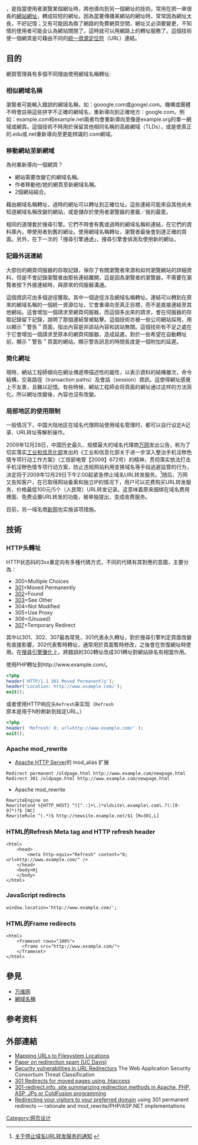 {{Multiple issues|
{{Tone|time=2021-08-14T15:33:24+00:00}}
{{Refimprove|time=2021-08-14T15:33:24+00:00}}
}}
{{noteTA
|G1=IT
}}
{{selfref|「'''-{重定向}-'''」和「'''重新-{}-導向'''」均重定向至此。关于在維基百科建立的重定向的方法，詳見'''[[Help:重定向|Help:重定向]]'''；关于在维基百科中使用重定向的一些方针政策，詳見'''[[Wikipedia:重定向|Wikipedia:重定向]]'''。}}
{{for|输入输出的重定向|重定向 (计算机)}}
{{各地中文名
|tw=網域名稱轉址、URL重新導向
|cn=URL重定向
}}
{{地區用詞|網域名稱轉址|start={{lang-en|URL redirection}}|cn=网域名称转址|tw=URL重新導向|end=又称作'''网址重定向'''}}，是指當使用者瀏覽某個網址時，將他導向到另一個網址的技術。常用在把一串很長的[[網站|網站]][[網址|網址]]，轉成较短的網址。因為當要傳播某網站的網址時，常常因為網址太長，不好記憶；又有可能因為換了網路的免費網頁空間，網址又必須要變更，不知情的使用者可能会认為網站關閉了。這時就可以用網路上的轉址服務了。這個技術使一個網頁是可藉由不同的[[統一資源定位符|統一資源定位符]]（URL）連結。

== 目的 ==
網頁管理員有多個不同理由使用網域名稱轉址:

=== 相似網域名稱 ===
瀏覽者可能輸入錯誤的網域名稱，如：gooogle.com或googel.com。機構或團體不時會註冊這些拼字不正確的網域名，重新導向到正確地方：google.com。例如：example.com和example.net兩者均會重新導向至像是example.org的單一網域或網頁。這個技術不時用於保留其他相同名稱的高級網域（TLDs），或是使真正的.edu或.net重新導向至更能辨識的.com網域。

=== 移動網站至新網域 ===
為何重新導向一個網頁？
*網站需要改變它的網域名稱。
*作者移動他/她的網頁至新網域名稱。
* 2個網站結合。

藉由網域名稱轉址，過時的網址可以轉址到正確位址。這些連結可能來自其他尚未知道網域名稱改變的網站，或是儲存於使用者瀏覽器的書籤／我的最愛。

相同的道理套於搜尋引擎。它們不時會有舊或過時的網域名稱和連結，在它們的資料庫內，帶使用者到舊的網址。使用網域名稱轉址，瀏覽者最後會到達正確的頁面。另外，在下一次的「搜尋引擎通過」，搜尋引擎會偵測及使用新的網址。

=== 記錄外送連結 ===
大部份的網頁伺服器的存取記錄，保存了有關瀏覽者來源和如何瀏覽網站的詳細資料，但是不會記錄瀏覽者由那些連結離開，這是因為瀏覽者的瀏覽器，不需要在瀏覽者按下外接連結時，與原來的伺服器溝通。

這個資訊可由多個途徑獲取。其中一個途徑涉及網域名稱轉址。連結可以轉到在原來的網域名稱的一個統一資源位址，它會重導向至真正目標，而不是直接連結至其他網站。這會增加一個請求至網頁伺服器，而這個多出來的請求，會在伺服器的存取記錄留下記錄，說明了那個連結曾被點擊。這個技術亦被一些公司網站採用，用以顯示＂警告＂頁面，指出內容是非該站內容和該站無關。這個技術有不足之處在于它會增加一個請求至原本的網頁伺服器，造成延遲。對於一些希望在自動轉址前，顯示＂警告＂頁面的網站，顯示警告訊息的時間長度是一個附加的延遲。

=== 简化網址 ===
{{see also|URL重寫|縮址}}
現時，網站工程師傾向在網址傳遞帶描述性的屬性，以表示資料的結構層次，命令結構，交易路徑（transaction paths）及會話（session）資訊。這使得網址感覺上不友善，且難以記憶。有些時候，網站工程師会将頁面的網址通过这样的方法简化。所以網址改變後，內容也沒有改變。

=== 局部地区的使用限制 ===
一般情况下，中国大陆地区在域名代理网站使用域名管理时，都可以自行设定A记录、URL转址等解析操作。

2009年12月28日，中国历史最久、规模最大的域名代理商[[万网|万网]]发出公告，称为了切实落实[[工业和信息化部|工业和信息化部]]发出的《工业和信息化部关于进一步深入整治手机淫秽色情专项行动工作方案》（工信部电管【2009】672号）的精神，贯彻落实依法打击手机淫秽色情专项行动方案，防止违规网站利用变换域名等手段逃避监管的行为，决定将于2009年12月29日下午2:00起紧急停止域名URL转发服务。<ref>[http://www.net.cn/service/a/zytz/200912/4101.html 关于停止域名URL转发服务的通知] {{webarchive|url=https://web.archive.org/web/20100118112147/http://www.net.cn/service/a/zytz/200912/4101.html |date=2010-01-18 }}</ref>随后，万网又告知客户，在已取得网站备案和独立IP的情况下，用户可以花费购买URL转发服务，价格最低100元/5个（人民幣）URL转发记录。这意味着原来捆绑在域名费用裡面、免费设置URL转发的功能，被单独提出，变成收费服务。

目前，另一域名商[[新网|新网]]也实施该项措施。

==技術==
===HTTP头轉址===
{{see also|HTTP状态码#3xx重定向}}
HTTP状态码的3xx重定向有多種代碼方式，不同的代碼有其對應的意圖，主要分為：
* 300=Multiple Choices
* [[HTTP_301|301]]=Moved Permanently
* [[HTTP_302|302]]=Found
* [[HTTP_303|303]]=See Other
* 304=Not Modified
* 305=Use Proxy
* 306=(Unused)
* [[HTTP_307|307]]=Temporary Redirect
其中以301、302、307最為常見，301代表永久轉址，對於搜尋引擎判定頁面改變有直接影響，302代表暫時轉址，通常用於頁面暫時修改，之後會在恢復網址時使用。在[[搜尋引擎優化|搜尋引擎優化]]上，將錯誤的302轉址改成301轉址對網站排名有相當作用。

使用PHP轉址到<nowiki>http://www.example.com/</nowiki>。
<syntaxhighlight lang="php">
<?php
header('HTTP/1.1 301 Moved Permanently');
header('Location: http://www.example.com/');
exit();
</syntaxhighlight>

或者使用HTTP响应头<code>Refresh</code>来实现（<code>Refresh</code>原本是用于N秒刷新到指定URL。）
<syntaxhighlight lang="php">
<?php
header( 'Refresh: 0; url=http://www.example.com/' );
exit();
</syntaxhighlight>

===Apache mod_rewrite===
*[[Apache_HTTP_Server|Apache HTTP Server]]的 mod_alias 扩展
<pre>
Redirect permanent /oldpage.html http://www.example.com/newpage.html
Redirect 301 /oldpage.html http://www.example.com/newpage.html
</pre>
*Apache mod_rewrite
<pre>
RewriteEngine on
RewriteCond %{HTTP_HOST} ^([^.:]+\.)*oldsite\.example\.com\.?(:[0-9]*)?$ [NC]
RewriteRule ^(.*)$ http://newsite.example.net/$1 [R=301,L]
</pre>

===HTML的Refresh Meta tag and HTTP refresh header===
<pre>
<html>
    <head>
        <meta http-equiv="Refresh" content="0; url=http://www.example.com/" />
    </head>
    <body>Hj
    </body>
</html>
</pre>

===JavaScript redirects===
<pre>
window.location='http://www.example.com/';
</pre>
===HTML的Frame redirects===
<pre>
<html>
    <frameset rows="100%">
      <frame src="http://www.example.com/">
    </frameset>
</html>
</pre>

== 參見 ==
* [[万维网|万维网]]
* [[網域名稱|網域名稱]]

==参考资料==
{{Reflist}}

== 外部連結 ==
* [http://httpd.apache.org/docs/1.3/urlmapping.html Mapping URLs to Filesystem Locations] {{Wayback|url=http://httpd.apache.org/docs/1.3/urlmapping.html |date=20200805201026 }}
* [http://www.cs.ucdavis.edu/~hchen/paper/www07.pdf Paper on redirection spam (UC Davis)] {{Wayback|url=http://www.cs.ucdavis.edu/~hchen/paper/www07.pdf |date=20131205190755 }}
* [http://projects.webappsec.org/URL-Redirector-Abuse Security vulnerabilities in URL Redirectors] {{Wayback|url=http://projects.webappsec.org/URL-Redirector-Abuse |date=20100126001351 }} The Web Application Security Consortium Threat Classification
* [http://www.dancatts.com/articles/htaccess-301-redirects-for-moved-pages.php 301 Redirects for moved pages using .htaccess] {{Wayback|url=http://www.dancatts.com/articles/htaccess-301-redirects-for-moved-pages.php |date=20190819012540 }}
* [https://web.archive.org/web/20140208034235/http://www.301-redirect.info/ 301-redirect.info, site summarizing redirection methods in Apache, PHP, ASP, JPs or ColdFusion programming]
* [https://web.archive.org/web/20140311133206/http://911-need-code-help.blogspot.com/2011/03/redirecting-visitors-to-preferred.html Redirecting your visitors to your preferred domain] using 301 permanent redirects — rationale and mod_rewrite/PHP/ASP.NET implementations

[[Category:网页设计|Category:网页设计]]